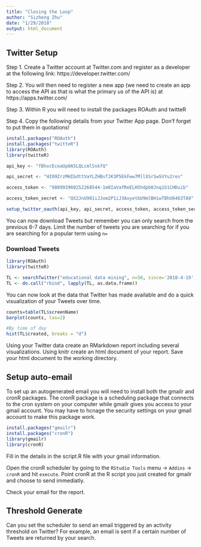 ```yaml
---
title: "Closing the Loop"
author: "Sizheng Zhu"
date: "1/29/2018"
output: html_document
---
```


## Twitter Setup

Step 1. Create a Twitter account at Twitter.com and register as a developer at the following link: https://developer.twitter.com/

Step 2. You will then need to register a new app (we need to create an app to access the API as that is what the primary us of the API is) at https://apps.twitter.com/

Step 3. Within R you will need to install the packages ROAuth and twitteR

Step 4. Copy the following details from your Twitter App page. Don'f forget to put them in quotations!

```r
install.packages("ROAuth")
install.packages("twitteR")
library(ROAuth)
library(twitteR)

api_key <- "fBhxcEcoaUp0A5LQLcmlSskfQ"

api_secret <- "HI09ZrzMHIbdttVaYLZHBsTJK3P5EkFww7MllXSrSwSVYu2res"

access_token <- "988993960252268544-1m8IaVafReELH5hdpb0Jnq1b1CHDuib"

access_token_secret <- "QX2JnU981iJJom2P1iJ3AxyetbU9mlBHiwTBhU6463TA9"

setup_twitter_oauth(api_key, api_secret, access_token, access_token_secret)
```

You can now download Tweets but remember you can only search from the previous 6-7 days. Limit the number of tweets you are searching for if you are searching for a popular term using `n=`

### Download Tweets
```r
library(ROAuth)
library(twitteR)

TL <- searchTwitter("educational data mining", n=50, since='2018-4-19', until='2018-4-25')#Make sure you change the dates here to be 6 days from today.
TL <- do.call("rbind", lapply(TL, as.data.frame))
```

You can now look at the data that Twitter has made available and do a quick visualization of your Tweets over time.

```r
counts=table(TL$screenName)
barplot(counts, las=2)

#By time of day
hist(TL$created, breaks = "d")
```

Using your Twitter data create an RMarkdown report including several visualizations. Using knitr create an html document of your report. Save your html document to the working directory.

## Setup auto-email

To set up an autogenerated email you will need to install both the gmailr and cronR packages. The cronR package is a scheduling package that connects to the cron system on your computer while gmailr gives you access to your gmail account. You may have to hcnage the security settings on your gmail account to make this package work.

```r
install.packages("gmailr")
install.packages("cronR")
library(gmailr)
library(cronR)
```

Fill in the details in the script.R file with your gmail information.

Open the cronR scheduler by going to the `RStudio Tools` menu -> `Addins` -> `cronR` and hit `execute`. Point cronR at the R script you just created for gmailr and choose to send immediatly.

Check your email for the report. 

## Threshold Generate

Can you set the scheduler to send an email triggered by an activity threshold on Twitter? For example, an email is sent if a certain number of Tweets are returned by your search.




